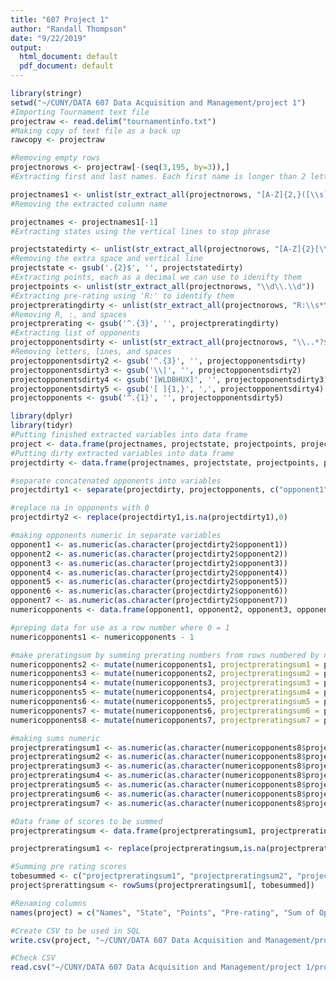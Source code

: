 ---
title: "607 Project 1"
author: "Randall Thompson"
date: "9/22/2019"
output:
  html_document: default
  pdf_document: default
---
```{r}
library(stringr)
setwd("~/CUNY/DATA 607 Data Acquisition and Management/project 1")
#Importing Tournament text file
projectraw <- read.delim("tournamentinfo.txt")
#Making copy of text file as a back up
rawcopy <- projectraw
```
```{r}
#Removing empty rows 
projectnorows <- projectraw[-(seq(3,195, by=3)),]
#Extracting first and last names. Each first name is longer than 2 letters so making the first name at least 3 letters lets us miss the 2 letter state.
```
```{r}
projectnames1 <- unlist(str_extract_all(projectnorows, "[A-Z]{2,}([\\s]?[A-Z]*-?)*([^\\s|/])"))
#Removing the extracted column name
```
```{r}
projectnames <- projectnames1[-1]
#Extracting states using the vertical lines to stop phrase
```
```{r}
projectstatedirty <- unlist(str_extract_all(projectnorows, "[A-Z]{2}[\\s]\\|"))
#Removing the extra space and vertical line
projectstate <- gsub('.{2}$', '', projectstatedirty)
#Extracting points, each as a decimal we can use to idenifty them
projectpoints <- unlist(str_extract_all(projectnorows, "\\d\\.\\d"))
#Extracting pre-rating using 'R:' to identify them
projectpreratingdirty <- unlist(str_extract_all(projectnorows, "R:\\s*\\d*[^\\s-[:alpha:]]"))
#Removing R, :, and spaces
projectprerating <- gsub('^.{3}', '', projectpreratingdirty)
#Extracting list of opponents
projectopponentsdirty <- unlist(str_extract_all(projectnorows, "\\..*?$"))
#Removing letters, lines, and spaces
projectopponentsdirty2 <- gsub('^.{3}', '', projectopponentsdirty)
projectopponentsdirty3 <- gsub('\\|', '', projectopponentsdirty2)
projectopponentsdirty4 <- gsub('[WLDBHUX]', '', projectopponentsdirty3)
projectopponentsdirty5 <- gsub('[ ]{1,}', ',', projectopponentsdirty4)
projectopponents <- gsub('^.{1}', '', projectopponentsdirty5)
```
```{r}
library(dplyr)
library(tidyr)
#Putting finished extracted variables into data frame
project <- data.frame(projectnames, projectstate, projectpoints, projectprerating)
#Putting dirty extracted variables into data frame
projectdirty <- data.frame(projectnames, projectstate, projectpoints, projectprerating, projectopponents)
```
```{r}
#separate concatenated opponents into variables
projectdirty1 <- separate(projectdirty, projectopponents, c("opponent1", "opponent2", "opponent3", "opponent4", "opponent5", "opponent6", "opponent7"), sep = ",")

#replace na in opponents with 0
projectdirty2 <- replace(projectdirty1,is.na(projectdirty1),0)

#making opponents numeric in separate variables
opponent1 <- as.numeric(as.character(projectdirty2$opponent1))
opponent2 <- as.numeric(as.character(projectdirty2$opponent2))
opponent3 <- as.numeric(as.character(projectdirty2$opponent3))
opponent4 <- as.numeric(as.character(projectdirty2$opponent4))
opponent5 <- as.numeric(as.character(projectdirty2$opponent5))
opponent6 <- as.numeric(as.character(projectdirty2$opponent6))
opponent7 <- as.numeric(as.character(projectdirty2$opponent7))
numericopponents <- data.frame(opponent1, opponent2, opponent3, opponent4, opponent5, opponent6, opponent7)
```
```{r}
#preping data for use as a row number where 0 = 1
numericopponents1 <- numericopponents - 1

#make preratingsum by summing prerating numbers from rows numbered by numericopponents1 value 
numericopponents2 <- mutate(numericopponents1, projectpreratingsum1 = projectdirty2$projectprerating[(row_number(opponent1))])
numericopponents3 <- mutate(numericopponents2, projectpreratingsum2 = projectdirty2$projectprerating[(row_number(opponent2))])
numericopponents4 <- mutate(numericopponents3, projectpreratingsum3 = projectdirty2$projectprerating[(row_number(opponent3))])
numericopponents5 <- mutate(numericopponents4, projectpreratingsum4 = projectdirty2$projectprerating[(row_number(opponent4))])
numericopponents6 <- mutate(numericopponents5, projectpreratingsum5 = projectdirty2$projectprerating[(row_number(opponent5))])
numericopponents7 <- mutate(numericopponents6, projectpreratingsum6 = projectdirty2$projectprerating[(row_number(opponent6))])
numericopponents8 <- mutate(numericopponents7, projectpreratingsum7 = projectdirty2$projectprerating[(row_number(opponent7))])
```
```{r}
#making sums numeric
projectpreratingsum1 <- as.numeric(as.character(numericopponents8$projectpreratingsum1))
projectpreratingsum2 <- as.numeric(as.character(numericopponents8$projectpreratingsum2))
projectpreratingsum3 <- as.numeric(as.character(numericopponents8$projectpreratingsum3))
projectpreratingsum4 <- as.numeric(as.character(numericopponents8$projectpreratingsum4))
projectpreratingsum5 <- as.numeric(as.character(numericopponents8$projectpreratingsum5))
projectpreratingsum6 <- as.numeric(as.character(numericopponents8$projectpreratingsum6))
projectpreratingsum7 <- as.numeric(as.character(numericopponents8$projectpreratingsum7))

#Data frame of scores to be summed
projectpreratingsum <- data.frame(projectpreratingsum1, projectpreratingsum2, projectpreratingsum3, projectpreratingsum4, projectpreratingsum5, projectpreratingsum6, projectpreratingsum7)
```
```{r}
projectpreratingsum1 <- replace(projectpreratingsum,is.na(projectpreratingsum),0)

#Summing pre rating scores
tobesummed <- c("projectpreratingsum1", "projectpreratingsum2", "projectpreratingsum3", "projectpreratingsum4", "projectpreratingsum5", "projectpreratingsum6", "projectpreratingsum7")
project$prerattingsum <- rowSums(projectpreratingsum1[, tobesummed])

#Renaming columns
names(project) = c("Names", "State", "Points", "Pre-rating", "Sum of Opponenets Pre-Rating")
```
```{r}
#Create CSV to be used in SQL
write.csv(project, "~/CUNY/DATA 607 Data Acquisition and Management/project 1/project1.csv")
```
```{r}
#Check CSV
read.csv("~/CUNY/DATA 607 Data Acquisition and Management/project 1/project1.csv")
```
```{r}
```